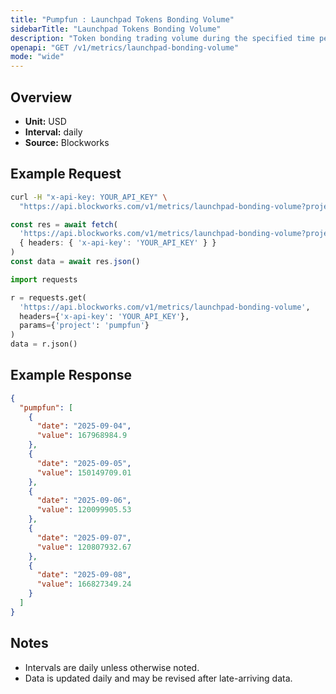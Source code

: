 ```yaml
---
title: "Pumpfun : Launchpad Tokens Bonding Volume"
sidebarTitle: "Launchpad Tokens Bonding Volume"
description: "Token bonding trading volume during the specified time period for given launchpad."
openapi: "GET /v1/metrics/launchpad-bonding-volume"
mode: "wide"
---
```


## Overview

- **Unit:** USD
- **Interval:** daily
- **Source:** Blockworks

## Example Request

<CodeGroup>

```bash cURL
curl -H "x-api-key: YOUR_API_KEY" \
  "https://api.blockworks.com/v1/metrics/launchpad-bonding-volume?project=pumpfun"
```

```typescript TypeScript
const res = await fetch(
  'https://api.blockworks.com/v1/metrics/launchpad-bonding-volume?project=pumpfun',
  { headers: { 'x-api-key': 'YOUR_API_KEY' } }
)
const data = await res.json()
```

```python Python
import requests

r = requests.get(
  'https://api.blockworks.com/v1/metrics/launchpad-bonding-volume',
  headers={'x-api-key': 'YOUR_API_KEY'},
  params={'project': 'pumpfun'}
)
data = r.json()
```

</CodeGroup>

## Example Response

```json
{
  "pumpfun": [
    {
      "date": "2025-09-04",
      "value": 167968984.9
    },
    {
      "date": "2025-09-05",
      "value": 150149709.01
    },
    {
      "date": "2025-09-06",
      "value": 120099905.53
    },
    {
      "date": "2025-09-07",
      "value": 120807932.67
    },
    {
      "date": "2025-09-08",
      "value": 166827349.24
    }
  ]
}
```

## Notes
- Intervals are daily unless otherwise noted.
- Data is updated daily and may be revised after late-arriving data.
